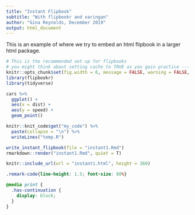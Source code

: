 ```yaml
---
title: "Instant Flipbook"
subtitle: "With flipbookr and xaringan"
author: "Gina Reynolds, December 2019"
output: html_document
---
```


This is an example of where we try to embed an html flipbook in a larger html package.  

```r
# This is the recommended set up for flipbooks
# you might think about setting cache to TRUE as you gain practice --- building flipbooks from scratch can be time consuming
knitr::opts_chunk$set(fig.width = 6, message = FALSE, warning = FALSE, comment = "", cache = F)
library(flipbookr)
library(tidyverse)
```


```r
cars %>% 
  ggplot() +
  aes(x = dist) +
  aes(y = speed) +
  geom_point()
```


```r
knitr::knit_code$get("my_code") %>% 
  paste(collapse = "\n") %>% 
  writeLines("temp.R")

write_instant_flipbook(file = "instant1.Rmd")
rmarkdown::render("instant1.Rmd", quiet = T)
```


```r
knitr::include_url(url = "instant1.html", height = 360)
```






```css
.remark-code{line-height: 1.5; font-size: 80%}

@media print {
  .has-continuation {
    display: block;
  }
}
```
